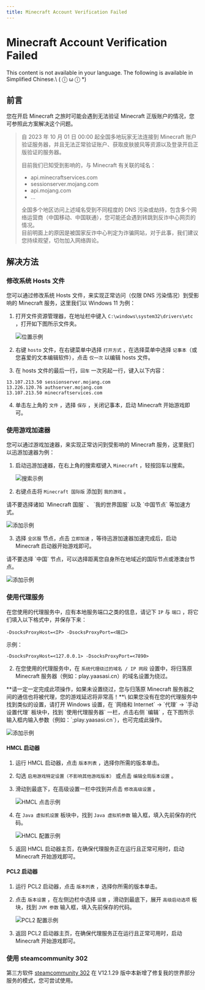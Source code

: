 ```yaml
---
title: Minecraft Account Verification Failed
---
```




# Minecraft Account Verification Failed

<Callout type="error" emoji="️🚫">
  This content is not available in your language. The following is available in Simplified Chinese.\
   ( ⓛ ω ⓛ &#42;)
</Callout>


## 前言

您在开启 Minecraft 之旅时可能会遇到无法验证 Minecraft 正版账户的情况，您可参照此方案解决这个问题。

> 自 2023 年 10 月 01 日 00:00 起全国多地玩家无法连接到 Minecraft 账户验证服务器，并且无法正常验证账户、获取皮肤披风等资源以及登录开启正版验证的服务器。
> 
> 目前我们已知受到影响的，与 Minecraft 有关联的域名：
> 
> - api.minecraftservices.com
> - sessionserver.mojang.com
> - api.mojang.com
> - ...
> 
> 全国多个地区访问上述域名受到不同程度的 DNS 污染或劫持，包含多个网络运营商（中国移动、中国联通），您可能还会遇到转跳到反诈中心网页的情况。\
> 目前明面上的原因是被国家反诈中心判定为诈骗网站，对于此事，我们建议您持续观望，切勿加入网络舆论。


## 解决方法

### 修改系统 Hosts 文件

您可以通过修改系统 Hosts 文件，来实现正常访问（仅限 DNS 污染情况）到受影响的 Minecraft 服务，这里我们以 Windows 11 为例：

1. 打开文件资源管理器，在地址栏中键入 `C:\windows\system32\drivers\etc` ，打开如下图所示文件夹。

   ![位置示例](../_images/wiki/minecraft_account_verification_failed/hosts.png)

2. 右键 `hosto` 文件，在右键菜单中选择 `打开方式` ，在选择菜单中选择 `记事本`（或您喜爱的文本编辑软件），点击 `仅一次` 以编辑 hosts 文件。

3. 在 hosts 文件的最后一行，`回车` 一次另起一行，键入以下内容：

```
13.107.213.50 sessionserver.mojang.com
13.226.120.76 authserver.mojang.com
13.107.213.50 minecraftservices.com
```

4. 单击左上角的 `文件` ，选择 `保存` ，关闭记事本，启动 Minecraft 开始游戏即可。

### 使用游戏加速器

您可以通过游戏加速器，来实现正常访问到受影响的 Minecraft 服务，这里我们以迅游加速器为例：

1. 启动迅游加速器，在右上角的搜索框键入 `Minecraft` ，轻按回车以搜索。

   ![搜索示例](../_images/wiki/minecraft_account_verification_failed/sosou_1.png)

2. 右键点击将 `Minecraft 国际版` 添加到 `我的游戏` 。

<Callout emoji="🔔">
  请不要选择诸如 `Minecraft 国服` 、 `我的世界国服` 以及 `中国节点` 等加速方式。
</Callout>

   ![添加示例](../_images/wiki/minecraft_account_verification_failed/sosou_2.png)

3. 选择 `全区服` 节点，点击 `立即加速` ，等待迅游加速器加速完成后，启动 Minecraft 启动器开始游戏即可。

<Callout emoji="🔔">
  请不要选择 `中国` 节点，可以选择距离您自身所在地域近的国际节点或港澳台节点。
</Callout>

   ![添加示例](../_images/wiki/minecraft_account_verification_failed/jiasu.png)

### 使用代理服务

在您使用的代理服务中，应有本地服务端口之类的信息，请记下 `IP` 与 `端口` ，将它们填入以下格式中，并保存下来：

```
-DsocksProxyHost=<IP> -DsocksProxyPort=<端口>
```

示例：

```
-DsocksProxyHost=<127.0.0.1> -DsocksProxyPort=<7890>
```

2. 在您使用的代理服务中，在 `系统代理绕过的域名 / IP 网段` 设置中，将归落原 Minecraft 服务器（例如：play.yaasasi.cn）的域名设置为绕过。

<Callout emoji="🔔">
  **请一定一定完成此项操作，如果未设置绕过，您与归落原 Minecraft 服务器之间的通信也将被代理，您的游戏延迟将非常高！**\
  如果您没有在您的代理服务中找到类似的设置，请打开 Windows 设置，在 `网络和 Internet` -> `代理` -> `手动设置代理` 板块中，找到 `使用代理服务器` 一栏，点击右侧 `编辑` ，在下图所示输入框内输入参数（例如：`;play.yaasasi.cn`），也可完成此操作。
</Callout>

   ![添加示例](../_images/wiki/minecraft_account_verification_failed/xitongdaili.png)

#### HMCL 启动器

1. 运行 HMCL 启动器，点击 `版本列表` ，选择你所需的版本单击。
2. 勾选 `启用游戏特定设置（不影响其他游戏版本）` 或点击 `编辑全局版本设置` 。
3. 滑动到最底下，在高级设置一栏中找到并点击 `修改高级设置` 。

   ![HMCL 点击示例](../_images/wiki/minecraft_account_verification_failed/hmcl_gaojishezhi.png)

4. 在 `Java 虚拟机设置` 板块中，找到 `Java 虚拟机参数` 输入框，填入先前保存的代码。

   ![HMCL 配置示例](../_images/wiki/minecraft_account_verification_failed/hmcl_peizhi.png)

5. 返回 HMCL 启动器主页，在确保代理服务正在运行且正常可用时，启动 Minecraft 开始游戏即可。

#### PCL2 启动器

1. 运行 PCL2 启动器，点击 `版本列表` ，选择你所需的版本单击。
2. 点击 `版本设置` ，在左侧边栏中选择 `设置` ，滑动到最底下，展开 `高级启动选项` 板块，找到 `JVM 参数` 输入框，填入先前保存的代码。

   ![PCL2 配置示例](../_images/wiki/minecraft_account_verification_failed/pcl2_peizhi.png)

3. 返回 PCL2 启动器主页，在确保代理服务正在运行且正常可用时，启动 Minecraft 开始游戏即可。

### 使用 steamcommunity 302

第三方软件 [steamcommunity 302](https://www.dogfight360.com/blog/686/) 在 V12.1.29 版中本新增了修复我的世界部分服务的模式，您可尝试使用。